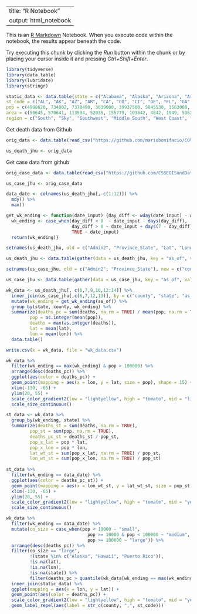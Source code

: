 ---
title: "R Notebook"
output: html_notebook
  ---

This is an [R Markdown](http://rmarkdown.rstudio.com) Notebook. When you execute code within the notebook, the results appear beneath the code. 

Try executing this chunk by clicking the *Run* button within the chunk or by placing your cursor inside it and pressing *Ctrl+Shift+Enter*. 

```r
library(tidyverse)
library(data.table)
library(lubridate)
library(stringr)
```


```r
static_data <- data.table(state = c("Alabama", "Alaska", "Arizona", "Arkansas", "California", "Colorado", "Connecticut", "Delaware", "Florida", "Georgia", "Hawaii", "Idaho", "Illinois", "Indiana", "Iowa", "Kansas", "Kentucky", "Louisiana", "Maine", "Maryland", "Massachusetts", "Michigan", "Minnesota", "Mississippi", "Missouri", "Montana", "Nebraska", "Nevada", "New Hampshire", "New Jersey", "New Mexico", "New York", "North Carolina", "North Dakota", "Ohio", "Oklahoma", "Oregon", "Pennsylvania", "Rhode Island", "South Carolina", "South Dakota", "Tennessee", "Texas", "Utah", "Vermont", "Virginia", "Washington", "West Virginia", "Wisconsin", "Wyoming", "District of Columbia"), 
st_code = c("AL", "AK", "AZ", "AR", "CA", "CO", "CT", "DE", "FL", "GA", "HI", "ID", "IL", "IN", "IA", "KS", "KY", "LA", "ME", "MD", "MA", "MI", "MN", "MS", "MO", "MT", "NE", "NV", "NH", "NJ", "NM", "NY", "NC", "ND", "OH", "OK", "OR", "PA", "RI", "SC", "SD", "TN", "TX", "UT", "VT", "VA", "WA", "WV", "WI", "WY", "DC"), 
pop = c(4908620, 734002, 7378490, 3039000, 39937500, 5845530, 3563080, 982895, 21993000, 10736100, 1412690, 1826160, 12659700, 6745350, 3179850, 2910360, 4499690, 4645180, 1345790, 6083120, 6976600, 10045000, 5700670, 2989260, 6169270, 1086760, 1952570, 3139660, 1371250, 8936570, 2096640, 19440500, 10611900, 761723, 11747700, 3954820, 4301090, 12820900, 1056160, 5210100, 903027, 6897580, 29472300, 3282120, 628061, 8626210, 7797100, 1778070, 5851750, 567025, 705749),
area = c(50645, 570641, 113594, 52035, 155779, 103642, 4842, 1949, 53625, 57513, 6423, 82643, 55519, 35826, 55857, 81759, 39486, 43204, 30843, 9707, 7800, 56539, 79627, 46923, 68742, 145546, 76824, 109781, 8953, 7354, 121298, 47126, 48618, 69001, 40861, 68595, 95988, 44743, 1034, 30061, 75811, 41235, 261232, 82170, 9217, 39490, 66456, 24038, 54158, 97093, 68.3),
region = c("South", "Sky", "Southwest", "Middle South", "West Coast", "Southwest", "Northeast", "Northeast", "South", "South", "West Coast", "Sky", "Midwest", "Midwest", "Midwest", "Sky", "Middle South", "South", "Northeast", "Northeast", "Northeast", "Midwest", "Midwest", "South", "Midwest", "Sky", "Sky", "Southwest", "Northeast", "Northeast", "Southwest", "Northeast", "South", "Sky", "Midwest", "Sky", "West Coast", "Northeast", "Northeast", "South", "Sky", "Middle South", "Southwest", "Sky", "Northeast", "South", "West Coast", "Middle South", "Midwest", "Sky", "Northeast"))[, c("pop", "pop_dens") := list(as.integer(pop), pop / area)]
```


Get death data from Github
```r
orig_data <- data.table(read_csv("https://github.com/mariobonifacio/COVID-19/blob/master/csse_covid_19_data/csse_covid_19_time_series/time_series_covid19_deaths_US.csv?raw=true"))

us_death_jhu <- orig_data
```

Get case data from github
```r
orig_case_data <- data.table(read_csv("https://github.com/CSSEGISandData/COVID-19/blob/master/csse_covid_19_data/csse_covid_19_time_series/time_series_covid19_confirmed_US.csv?raw=true"))

us_case_jhu <- orig_case_data
```




```r
data_date <- colnames(us_death_jhu[,-c(1:12)]) %>% 
  mdy() %>% 
  max()


```


```r
get_wk_ending <- function(date_input) {day_diff <- wday(date_input) - wday(data_date)
  wk_ending <- case_when(day_diff < 0  ~ date_input - days(day_diff),
                         day_diff > 0 ~ date_input + days(7 - day_diff),
                         TRUE ~ date_input)
  return(wk_ending)}


```


```r
setnames(us_death_jhu, old = c("Admin2", "Province_State", "Lat", "Long_", "Population"), new = c("county", "state", "lat", "lon", "pop"))

us_death_jhu <- data.table(gather(data = us_death_jhu, key = "as_of", value = "deaths", convert = TRUE, -(1:12)))[, as_of := mdy(as_of)]
```


```r
setnames(us_case_jhu, old = c("Admin2", "Province_State"), new = c("county", "state"))

us_case_jhu <- data.table(gather(data = us_case_jhu, key = "as_of", value = "cases", convert = TRUE, -(1:11)))[, as_of := mdy(as_of)]
```






```r
wk_data <- us_death_jhu[, c(6,7,9,10,12:14)] %>%
  inner_join(us_case_jhu[,c(6,7,12,13)], by = c("county", "state", "as_of")) %>% 
  mutate(wk_ending = get_wk_ending(as_of)) %>% 
  group_by(state, county, wk_ending) %>% 
  summarize(deaths_pc = sum(deaths, na.rm = TRUE) / mean(pop, na.rm = TRUE),
         pop = as.integer(mean(pop)),
         deaths = max(as.integer(deaths)),
         lat = mean(lat),
         lon = mean(lon)) %>% 
  data.table()
```


```r
write.csv(x = wk_data, file = "wk_data.csv")
```



```r
wk_data %>% 
  filter(wk_ending == max(wk_ending) & pop > 100000) %>%
  arrange(desc(deaths_pc)) %>% 
  ggplot(aes(color = deaths_pc)) +
  geom_point(mapping = aes(x = lon, y = lat, size = pop), shape = 15) +
  xlim(-130, -65) +
  ylim(20, 55) +
  scale_color_gradient2(low = "lightyellow", high = "tomato", mid = "lightgoldenrod", na.value = "darkgray") +
  scale_size_continuous()


```



```r
st_data <- wk_data %>% 
  group_by(wk_ending, state) %>% 
  summarize(deaths_st = sum(deaths, na.rm = TRUE),
         pop_st = sum(pop, na.rm = TRUE),
         deaths_pc_st = deaths_st / pop_st,
         pop_x_lat = pop * lat,
         pop_x_lon = pop * lon,
         lat_wt_st = sum(pop_x_lat, na.rm = TRUE) / pop_st,
         lon_wt_st = sum(pop_x_lon, na.rm = TRUE) / pop_st)
  
st_data %>% 
  filter(wk_ending == data_date) %>% 
  ggplot(aes(color = deaths_pc_st)) +
  geom_point(mapping = aes(x = lon_wt_st, y = lat_wt_st, size = pop_st), shape = 15) +
  xlim(-130, -65) +
  ylim(20, 55) +
  scale_color_gradient2(low = "lightyellow", high = "tomato", mid = "yellow", na.value = "darkgray") +
  scale_size_continuous()
```


```r
wk_data %>% 
  filter(wk_ending == data_date) %>%
  mutate(co_size = case_when(pop < 10000 ~ "small",
                               pop >= 10000 & pop < 100000 ~ "medium",
                               pop >= 100000 ~ "large")) %>% 
  arrange(desc(deaths_pc)) %>% 
  filter(co_size == "large",
         !(state %in% c("Alaska", "Hawaii", "Puerto Rico")),
         !is.na(lat),
         !is.na(lon),
         !is.na(state)) %>% 
         filter(deaths_pc > quantile(wk_data[wk_ending == max(wk_ending, na.rm = TRUE), deaths_pc], probs = 0.90, na.rm = TRUE))  %>% 
  inner_join(static_data) %>% 
  ggplot(mapping = aes(x = lon, y = lat)) +
  geom_point(aes(color = deaths_pc)) +
  scale_color_gradient2(low = "lightyellow", high = "tomato", mid = "yellow", na.value = "darkgray") +
  geom_label_repel(aes(label = str_c(county, ",", st_code)))
```

